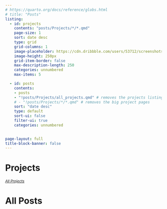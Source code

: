```yaml
---
# https://quarto.org/docs/reference/globs.html
# title: "Posts"
listing:
  - id: projects
    contents: "posts/Projects/*/*.qmd"
    page-size: 1
    sort: date desc
    type: grid
    grid-columns: 1
    image-placeholder: https://cdn.dribbble.com/users/53712/screenshots/2415798/media/870a4b819013969d84b6ae5d0b5c4f86.gif
    image-height: 250px
    grid-item-border: false
    max-description-length: 250
    categories: unnumbered
    max-items: 5

  - id: posts
    contents: 
    - posts
    - "!posts/Projects/all_projects.qmd" # removes the projects listing page
    # - "!posts/Projects/*/*.qmd" # removes the big project pages
    sort: "date desc"
    type: default
    sort-ui: false
    filter-ui: true
    categories: unnumbered
    

page-layout: full
title-block-banner: false
---
```


# Projects

::: {#projects}
:::

~[*All\ Projects*](posts/Projects/all_projects.qmd)~

# All Posts

::: {#posts}
:::